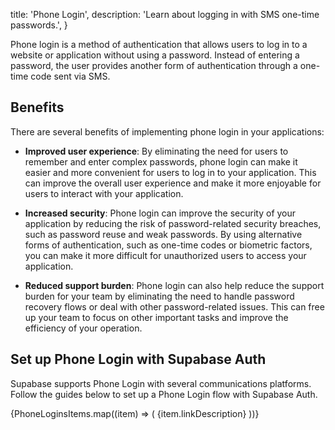 
  title: 'Phone Login',
  description:
    'Learn about logging in with SMS one-time passwords.',
}

Phone login is a method of authentication that allows users to log in to a website or application without using a password. Instead of entering a password, the user provides another form of authentication through a one-time code sent via SMS.

## Benefits

There are several benefits of implementing phone login in your applications:

- **Improved user experience**: By eliminating the need for users to remember and enter complex passwords, phone login can make it easier and more convenient for users to log in to your application. This can improve the overall user experience and make it more enjoyable for users to interact with your application.

- **Increased security**: Phone login can improve the security of your application by reducing the risk of password-related security breaches, such as password reuse and weak passwords. By using alternative forms of authentication, such as one-time codes or biometric factors, you can make it more difficult for unauthorized users to access your application.

- **Reduced support burden**: Phone login can also help reduce the support burden for your team by eliminating the need to handle password recovery flows or deal with other password-related issues. This can free up your team to focus on other important tasks and improve the efficiency of your operation.

## Set up Phone Login with Supabase Auth

Supabase supports Phone Login with several communications platforms. Follow the guides below to set up a Phone Login flow with Supabase Auth.

<div className="grid grid-cols-12 gap-10 not-prose py-8">
  {PhoneLoginsItems.map((item) => (
    <Link href={`/${item.url}`} key={item.name} passHref>
      <a className="col-span-4">
        <IconPanel
          title={item.name}
          span="col-span-6"
          icon={item.icon}
          isDarkMode={item.isDarkMode}
        >
          {item.linkDescription}
        </IconPanel>
      </a>
    </Link>
))}

</div>


